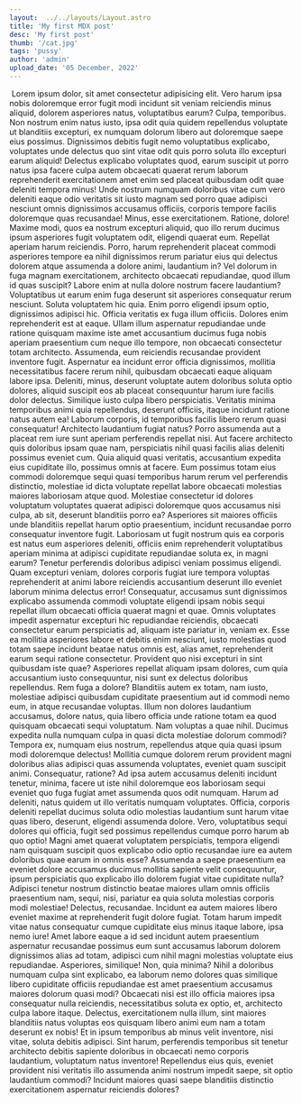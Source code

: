```yaml
---
layout:  ../../layouts/Layout.astro
title: 'My first MDX post'
desc: 'My first post'
thumb: '/cat.jpg'
tags: 'pussy'
author: 'admin'
upload_date: '05 December, 2022'
---
```


<PostCard title={title} author={author} tags={tags} upload_date={upload_date}>
<Image img={thumb} />
    Lorem ipsum dolor, sit amet consectetur adipisicing elit. Vero harum ipsa nobis doloremque error fugit modi incidunt sit veniam reiciendis minus aliquid, dolorem asperiores natus, voluptatibus earum? Culpa, temporibus. Non nostrum enim natus iusto, ipsa odit quia quidem repellendus voluptate ut blanditiis excepturi, ex numquam dolorum libero aut doloremque saepe eius possimus. Dignissimos debitis fugit nemo voluptatibus explicabo, voluptates unde delectus quo sint vitae odit quis porro soluta illo excepturi earum aliquid! Delectus explicabo voluptates quod, earum suscipit ut porro natus ipsa facere culpa autem obcaecati quaerat rerum laborum reprehenderit exercitationem amet enim sed placeat quibusdam odit quae deleniti tempora minus! Unde nostrum numquam doloribus vitae cum vero deleniti eaque odio veritatis sit iusto magnam sed porro quae adipisci nesciunt omnis dignissimos accusamus officiis, corporis tempore facilis doloremque quas recusandae! Minus, esse exercitationem. Ratione, dolore! Maxime modi, quos ea nostrum excepturi aliquid, quo illo rerum ducimus ipsum asperiores fugit voluptatem odit, eligendi quaerat eum. Repellat aperiam harum reiciendis. Porro, harum reprehenderit placeat commodi asperiores tempore ea nihil dignissimos rerum pariatur eius qui delectus dolorem atque assumenda a dolore animi, laudantium in? Vel dolorum in fuga magnam exercitationem, architecto obcaecati repudiandae, quod illum id quas suscipit? Labore enim at nulla dolore nostrum facere laudantium? Voluptatibus ut earum enim fuga deserunt sit asperiores consequatur rerum nesciunt. Soluta voluptatem hic quia. Enim porro eligendi ipsum optio, dignissimos adipisci hic. Officia veritatis ex fuga illum officiis. Dolores enim reprehenderit est at eaque. Ullam illum aspernatur repudiandae unde ratione quisquam maxime iste amet accusantium ducimus fuga nobis aperiam praesentium cum neque illo tempore, non obcaecati consectetur totam architecto. Assumenda, eum reiciendis recusandae provident inventore fugit. Aspernatur ea incidunt error officia dignissimos, mollitia necessitatibus facere rerum nihil, quibusdam obcaecati eaque aliquam labore ipsa. Deleniti, minus, deserunt voluptate autem doloribus soluta optio dolores, aliquid suscipit eos ab placeat consequuntur harum iure facilis dolor delectus. Similique iusto culpa libero perspiciatis. Veritatis minima temporibus animi quia repellendus, deserunt officiis, itaque incidunt ratione natus autem ea! Laborum corporis, id temporibus facilis libero rerum quasi consequatur! Architecto laudantium fugiat natus? Porro assumenda aut a placeat rem iure sunt aperiam perferendis repellat nisi. Aut facere architecto quis doloribus ipsam quae nam, perspiciatis nihil quasi facilis alias deleniti possimus eveniet cum. Quia aliquid quasi veritatis, accusantium expedita eius cupiditate illo, possimus omnis at facere. Eum possimus totam eius commodi doloremque sequi quasi temporibus harum rerum vel perferendis distinctio, molestiae id dicta voluptate repellat labore obcaecati molestias maiores laboriosam atque quod. Molestiae consectetur id dolores voluptatum voluptates quaerat adipisci doloremque quos accusamus nisi culpa, ab sit, deserunt blanditiis porro ea? Asperiores sit maiores officiis unde blanditiis repellat harum optio praesentium, incidunt recusandae porro consequatur inventore fugit. Laboriosam ut fugit nostrum quis ea corporis est natus eum asperiores deleniti, officiis enim reprehenderit voluptatibus aperiam minima at adipisci cupiditate repudiandae soluta ex, in magni earum? Tenetur perferendis doloribus adipisci veniam possimus eligendi. Quam excepturi veniam, dolores corporis fugiat iure tempora voluptas reprehenderit at animi labore reiciendis accusantium deserunt illo eveniet laborum minima delectus error! Consequatur, accusamus sunt dignissimos explicabo assumenda commodi voluptate eligendi ipsam nobis sequi repellat illum obcaecati officia quaerat magni et quae. Omnis voluptates impedit aspernatur excepturi hic repudiandae reiciendis, obcaecati consectetur earum perspiciatis ad, aliquam iste pariatur in, veniam ex. Esse ea mollitia asperiores labore et debitis enim nesciunt, iusto molestias quod totam saepe incidunt beatae natus omnis est, alias amet, reprehenderit earum sequi ratione consectetur. Provident quo nisi excepturi in sint quibusdam iste quae? Asperiores repellat aliquam ipsam dolores, cum quia accusantium iusto consequuntur, nisi sunt ex delectus doloribus repellendus. Rem fuga a dolore? Blanditiis autem ex totam, nam iusto, molestiae adipisci quibusdam cupiditate praesentium aut id commodi nemo eum, in atque recusandae voluptas. Illum non dolores laudantium accusamus, dolore natus, quia libero officia unde ratione totam ea quod quisquam obcaecati sequi voluptatum. Nam voluptas a quae nihil. Ducimus expedita nulla numquam culpa in quasi dicta molestiae dolorum commodi? Tempora ex, numquam eius nostrum, repellendus atque quia quasi ipsum modi doloremque delectus! Mollitia cumque dolorem rerum provident magni doloribus alias adipisci quas assumenda voluptates, eveniet quam suscipit animi. Consequatur, ratione? Ad ipsa autem accusamus deleniti incidunt tenetur, minima, facere ut iste nihil doloremque eos laboriosam sequi eveniet quo fuga fugiat amet assumenda quos odit numquam. Harum ad deleniti, natus quidem ut illo veritatis numquam voluptates. Officia, corporis deleniti repellat ducimus soluta odio molestias laudantium sunt harum vitae quas libero, deserunt, eligendi assumenda dolore. Vero, voluptatibus sequi dolores qui officia, fugit sed possimus repellendus cumque porro harum ab quo optio! Magni amet quaerat voluptatem perspiciatis, tempora eligendi nam quisquam suscipit quos explicabo odio optio recusandae iure ea autem doloribus quae earum in omnis esse? Assumenda a saepe praesentium ea eveniet dolore accusamus ducimus mollitia sapiente velit consequuntur, ipsum perspiciatis quo explicabo illo dolorem fugiat vitae cupiditate nulla? Adipisci tenetur nostrum distinctio beatae maiores ullam omnis officiis praesentium nam, sequi, nisi, pariatur ea quia soluta molestias corporis modi molestiae! Delectus, recusandae. Incidunt ea autem maiores libero eveniet maxime at reprehenderit fugit dolore fugiat. Totam harum impedit vitae natus consequatur cumque cupiditate eius minus itaque labore, ipsa nemo iure! Amet labore eaque a id sed incidunt autem praesentium aspernatur recusandae possimus eum sunt accusamus laborum dolorem dignissimos alias ad totam, adipisci cum nihil magni molestias voluptate eius repudiandae. Asperiores, similique! Non, quia minima? Nihil a doloribus numquam culpa sint explicabo, ea laborum nemo dolores quas similique libero cupiditate officiis repudiandae est amet praesentium accusamus maiores dolorum quasi modi? Obcaecati nisi est illo officia maiores ipsa consequatur nulla reiciendis, necessitatibus soluta ex optio, et, architecto culpa labore itaque. Delectus, exercitationem nulla illum, sint maiores blanditiis natus voluptas eos quisquam libero animi eum nam a totam deserunt ex nobis! Et in ipsum temporibus ab minus velit inventore, nisi vitae, soluta debitis adipisci. Sint harum, perferendis temporibus sit tenetur architecto debitis sapiente doloribus in obcaecati nemo corporis laudantium, voluptatum natus inventore! Repellendus eius quis, eveniet provident nisi veritatis illo assumenda animi nostrum impedit saepe, sit optio laudantium commodi? Incidunt maiores quasi saepe blanditiis distinctio exercitationem aspernatur reiciendis dolores?
</PostCard>

